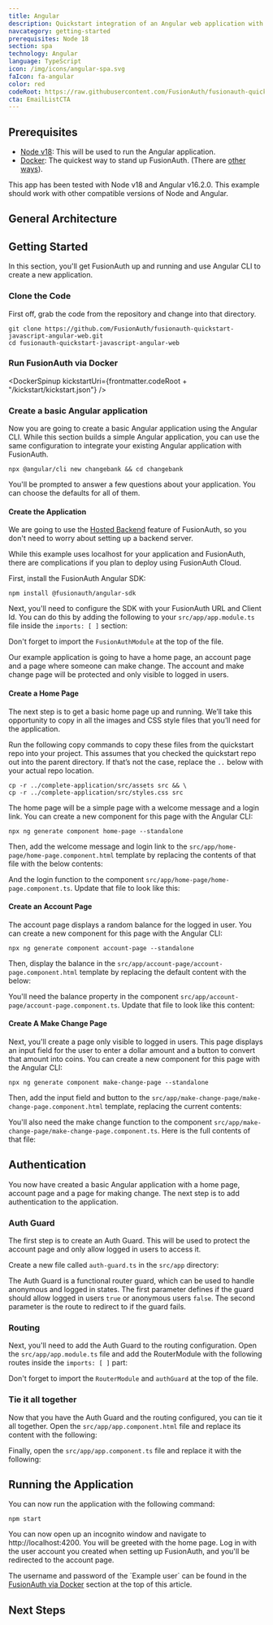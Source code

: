```yaml
---
title: Angular
description: Quickstart integration of an Angular web application with FusionAuth
navcategory: getting-started
prerequisites: Node 18
section: spa
technology: Angular
language: TypeScript
icon: /img/icons/angular-spa.svg
faIcon: fa-angular
color: red
codeRoot: https://raw.githubusercontent.com/FusionAuth/fusionauth-quickstart-javascript-angular-web/main
cta: EmailListCTA
---
```


<Intro technology={frontmatter.technology}
       repositoryUrl="https://github.com/FusionAuth/fusionauth-quickstart-javascript-angular-web"/>

## Prerequisites
* [Node v18](https://nodejs.org/en): This will be used to run the Angular application.
* [Docker](https://www.docker.com): The quickest way to stand up FusionAuth. (There are [other ways](/docs/get-started/download-and-install)).

This app has been tested with Node v18 and Angular v16.2.0. This example should work with other compatible versions of Node and Angular.

## General Architecture

<LoginArchitectureSdk />

## Getting Started

In this section, you'll get FusionAuth up and running and use Angular CLI to create a new application.

### Clone the Code
First off, grab the code from the repository and change into that directory.

```shell
git clone https://github.com/FusionAuth/fusionauth-quickstart-javascript-angular-web.git
cd fusionauth-quickstart-javascript-angular-web
```

### Run FusionAuth via Docker

<DockerSpinup kickstartUri={frontmatter.codeRoot + "/kickstart/kickstart.json"} />

### Create a basic Angular application

Now you are going to create a basic Angular application using the Angular CLI. While this section builds a simple Angular application, you can use the same configuration to integrate your existing Angular application with FusionAuth.

```shell
npx @angular/cli new changebank && cd changebank
```

You'll be prompted to answer a few questions about your application. You can choose the defaults for all of them.

#### Create the Application

We are going to use the [Hosted Backend](/docs/apis/hosted-backend) feature of FusionAuth, so you don't need to worry about setting up a backend server.

<Aside type="caution">
While this example uses localhost for your application and FusionAuth, there are complications if you plan to deploy using FusionAuth Cloud.

  <HostedBackendWarning />
</Aside>

First, install the FusionAuth Angular SDK:

```shell
npm install @fusionauth/angular-sdk
```

Next, you'll need to configure the SDK with your FusionAuth URL and Client Id. You can do this by adding the following to your `src/app/app.module.ts` file inside the `imports: [ ]` section:

<RemoteCode url="https://raw.githubusercontent.com/fusionauth/fusionauth-quickstart-javascript-angular-web/main/complete-application/src/app/app.module.ts"
            lang="typescript"
            tags="fusionAuthModuleConfiguration"/>

Don't forget to import the `FusionAuthModule` at the top of the file.

<RemoteCode url="https://raw.githubusercontent.com/fusionauth/fusionauth-quickstart-javascript-angular-web/main/complete-application/src/app/app.module.ts"
            lang="typescript"
            tags="importAngularSDK"/>


Our example application is going to have a home page, an account page and a page where someone can make change. The account and make change page will be protected and only visible to logged in users.

#### Create a Home Page

The next step is to get a basic home page up and running. We’ll take this opportunity to copy in all the images and CSS style files that you’ll need for the application.

Run the following copy commands to copy these files from the quickstart repo into your project. This assumes that you checked the quickstart repo out into the parent directory. If that’s not the case, replace the `..` below with your actual repo location.

```shell
cp -r ../complete-application/src/assets src && \
cp -r ../complete-application/src/styles.css src
```

The home page will be a simple page with a welcome message and a login link. You can create a new component for this page with the Angular CLI:

```shell
npx ng generate component home-page --standalone
```

Then, add the welcome message and login link to the `src/app/home-page/home-page.component.html` template by replacing the contents of that file with the below contents:

<RemoteCode url="https://raw.githubusercontent.com/fusionauth/fusionauth-quickstart-javascript-angular-web/main/complete-application/src/app/home-page/home-page.component.html"
            lang="html"/>

And the login function to the component `src/app/home-page/home-page.component.ts`. Update that file to look like this:

<RemoteCode url="https://raw.githubusercontent.com/fusionauth/fusionauth-quickstart-javascript-angular-web/main/complete-application/src/app/home-page/home-page.component.ts"
            lang="typescript"/>

#### Create an Account Page

The account page displays a random balance for the logged in user. You can create a new component for this page with the Angular CLI:

```shell
npx ng generate component account-page --standalone
```

Then, display the balance in the `src/app/account-page/account-page.component.html` template by replacing the default content with the below:

<RemoteCode url="https://raw.githubusercontent.com/fusionauth/fusionauth-quickstart-javascript-angular-web/main/complete-application/src/app/account-page/account-page.component.html"
            lang="html"/>

You'll need the balance property in the component `src/app/account-page/account-page.component.ts`. Update that file to look like this content:

<RemoteCode url="https://raw.githubusercontent.com/fusionauth/fusionauth-quickstart-javascript-angular-web/main/complete-application/src/app/account-page/account-page.component.ts"
            lang="typescript"/>

#### Create A Make Change Page

Next, you'll create a page only visible to logged in users. This page displays an input field for the user to enter a dollar amount and a button to convert that amount into coins. You can create a new component for this page with the Angular CLI:

```shell
npx ng generate component make-change-page --standalone
```

Then, add the input field and button to the `src/app/make-change-page/make-change-page.component.html` template, replacing the current contents:

<RemoteCode url="https://raw.githubusercontent.com/fusionauth/fusionauth-quickstart-javascript-angular-web/main/complete-application/src/app/make-change-page/make-change-page.component.html"
            lang="html"/>

You'll also need the make change function to the component `src/app/make-change-page/make-change-page.component.ts`. Here is the full contents of that file:

<RemoteCode url="https://raw.githubusercontent.com/fusionauth/fusionauth-quickstart-javascript-angular-web/main/complete-application/src/app/make-change-page/make-change-page.component.ts"
            lang="typescript"/>

## Authentication

You now have created a basic Angular application with a home page, account page and a page for making change. The next step is to add authentication to the application.

### Auth Guard

The first step is to create an Auth Guard. This will be used to protect the account page and only allow logged in users to access it.

Create a new file called `auth-guard.ts` in the `src/app` directory:

<RemoteCode url="https://raw.githubusercontent.com/fusionauth/fusionauth-quickstart-javascript-angular-web/main/complete-application/src/app/auth-guard.ts"
            lang="typescript"/>

The Auth Guard is a functional router guard, which can be used to handle anonymous and logged in states. The first parameter defines if
the guard should allow logged in users `true` or anonymous users `false`. The second parameter is the route to redirect to if the guard fails.

### Routing

Next, you'll need to add the Auth Guard to the routing configuration. Open the `src/app/app.module.ts` file and add the RouterModule with the following routes inside the `imports: [ ]` part:

<RemoteCode url="https://raw.githubusercontent.com/fusionauth/fusionauth-quickstart-javascript-angular-web/main/complete-application/src/app/app.module.ts"
            lang="typescript"
            tags="routerConfiguration"/>

Don't forget to import the `RouterModule` and `authGuard` at the top of the file.

<RemoteCode url="https://raw.githubusercontent.com/fusionauth/fusionauth-quickstart-javascript-angular-web/main/complete-application/src/app/app.module.ts"
            lang="typescript"
            tags="importAuthGuard"/>


### Tie it all together

Now that you have the Auth Guard and the routing configured, you can tie it all together. Open the `src/app/app.component.html` file and replace its content with the following:

<RemoteCode url="https://raw.githubusercontent.com/fusionauth/fusionauth-quickstart-javascript-angular-web/main/complete-application/src/app/app.component.html"
            lang="html"/>

Finally, open the `src/app/app.component.ts` file and replace it with the following:

<RemoteCode url="https://raw.githubusercontent.com/fusionauth/fusionauth-quickstart-javascript-angular-web/main/complete-application/src/app/app.component.ts"
            lang="typescript"/>

## Running the Application

You can now run the application with the following command:

```shell
npm start
```

You can now open up an incognito window and navigate to http://localhost:4200. You will be greeted with the home page. Log in with the user account you created when setting up FusionAuth, and you'll be redirected to the account page.
<Aside type="note">
The username and password of the `Example user` can be found in the <a href="#run-fusionauth-via-docker">FusionAuth via Docker</a> section at the top of this article.
</Aside>

<QuickstartTshirtCTA/>

## Next Steps

<NextSteps />

